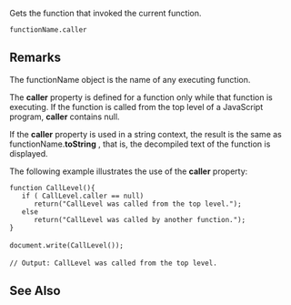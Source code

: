 Gets the function that invoked the current function.

 functionName.caller

==Remarks==
The functionName object is the name of any executing function.

The '''caller''' property is defined for a function only while that function is executing. If the function is called from the top level of a JavaScript program, '''caller''' contains null.

If the '''caller''' property is used in a string context, the result is the same as functionName.'''toString''' , that is, the decompiled text of the function is displayed.

The following example illustrates the use of the '''caller''' property:

 function CallLevel(){
    if ( CallLevel.caller == null)
       return("CallLevel was called from the top level.");
    else
       return("CallLevel was called by another function.");
 }
 
 document.write(CallLevel());
 
 // Output: CallLevel was called from the top level.

==See Also==

              
